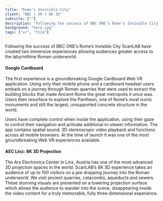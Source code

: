 ```yaml
---
title: "Rome's Invisible City"
client: "BBC | VR + 8K 3D"
subtitle: [""]
description: "Following the success of BBC ONE’s Rome’s Invisible City ScanLAB have created two immersive experience allowing audiences greater access to the labyrinthine Roman underworld."
background: "hero.jpg"
tags: ["vr", "film"]
---
```



Following the success of BBC ONE’s Rome’s Invisible City ScanLAB have created two immersive experiences allowing audiences greater access to the labyrinthine Roman underworld.

#### Google Cardboard

The first experience is a groundbreaking Google Cardboard Web VR application. Using only their mobile phone and a cardboard headset users embark on a journey through Roman quarries that were used to extract the building blocks that made Ancient Rome the great metropolis it once was. Users then resurface to explore the Pantheon, one of Rome’s most iconic monuments and still the largest, unsupported concrete structure in the world.

Users have complete control when inside the application, using their gaze to control their navigation and activate additional in-viewer information. The app contains spatial sound, 3D stereoscopic video playback and functions across all mobile browsers. At the time of launch it was one of the most groundbreaking Web VR experiences available.

<ImageMagic href="Rome_VR+8K_02.jpg" caption="Google Cardboard in action" />
<ImageMagic
  href="Rome_VR+8K_01.jpg"
  caption="Subterranean Rome lingers beneath the streets on Aventine Hill, Rome"
/>
<ImageMagic
  href="Rome_VR+8K_07.jpg"
  caption="Equirectangular projection of the 3D scanned interior of the Pantheon, Rome"
/>

#### AEC Linz: 8K 3D Projection

The Ars Electronica Center in Linz, Austria has one of the most advanced 3D projection spaces in the world. ScanLAB’s 8K 3D experience takes an audience of up to 100 visitors on a jaw dropping journey into the Roman underworld. We visit ancient quarries, catacombs, aqueducts and sewers. These stunning visuals are presented on a towering projection surface which allows the audience to wander into the scene, disappearing inside the video content for a truly memorable, fully three dimensional experience.

<ImageMagic
  href="Rome_VR+8K_Credit_Florian-Voggeneder_01.jpg"
  alt="Credit: Florian Voggeneder"
  caption="Rome's Invisible City in 8K stereo at AEC, Linz, Austria"
/>
<ImageMagic
  href="Rome_VR+8K_Credit_RobertBa_03.jpg"
  caption="Rome's Invisible City in 8K stereo at AEC, Linz, Austria"
/>
